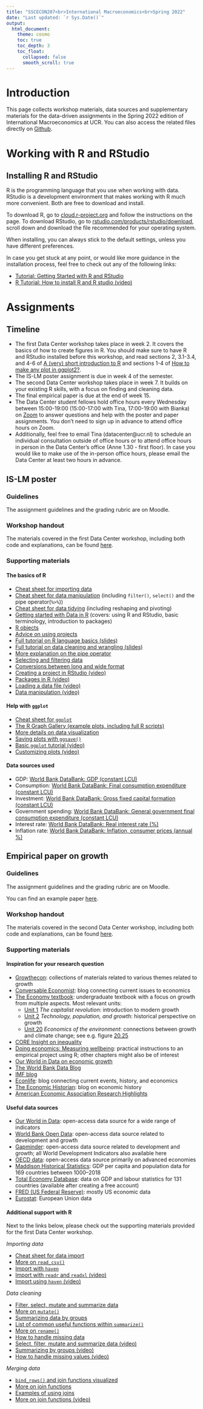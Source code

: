 ```yaml
---
title: "SSCECON207<br>International Macroeconomics<br>Spring 2022"
date: "Last updated: `r Sys.Date()`"
output: 
  html_document:
    theme: cosmo
    toc: true
    toc_depth: 3
    toc_float:
      collapsed: false
      smooth_scroll: true
---
```


# Introduction

This page collects workshop materials, data sources and supplementary materials for the data-driven assignments in the Spring 2022 edition of International Macroeconomics at UCR.
You can also access the related files directly on [Github](https://github.com/ucrdatacenter/projects/tree/main/SSCECON207/2022h1).

# Working with R and RStudio

## Installing R and RStudio

R is the programming language that you use when working with data.
RStudio is a development environment that makes working with R much more convenient.
Both are free to download and install.

To download R, go to [cloud.r-project.org](https://cloud.r-project.org/) and follow the instructions on the page.
To download RStudio, go to [rstudio.com/products/rstudio/download](https://www.rstudio.com/products/rstudio/download/), scroll down and download the file recommended for your operating system.

When installing, you can always stick to the default settings, unless you have different preferences.

In case you get stuck at any point, or would like more guidance in the installation process, feel free to check out any of the following links:

* [Tutorial: Getting Started with R and RStudio](https://www.dataquest.io/blog/tutorial-getting-started-with-r-and-rstudio/)
* [R Tutorial: How to install R and R studio (video)](https://www.youtube.com/watch?v=0Qu7Jg1Jw5A)

# Assignments

## Timeline

* The first Data Center workshop takes place in week 2. It covers the basics of how to create figures in R. You should make sure to have R and RStudio installed before this workshop, and read sections 2, 3.1-3.4, and 4-6 of [A (very) short introduction to R](https://github.com/ClaudiaBrauer/A-very-short-introduction-to-R/blob/master/documents/A\%20(very)\%20short\%20introduction\%20to\%20R.pdf) and sections 1-4 of [How to make any plot in ggplot2?](http://r-statistics.co/ggplot2-Tutorial-With-R.html#6.1\%20Make\%20a\%20time\%20series\%20plot\%20(using\%20ggfortify)).
* The IS-LM poster assignment is due in week 4 of the semester.
* The second Data Center workshop takes place in week 7. It builds on your existing R skills, with a focus on finding and cleaning data.
* The final empirical paper is due at the end of week 15.
* The Data Center student fellows hold office hours every Wednesday between 15:00-19:00 (15:00-17:00 with Tina, 17:00-19:00 with Bianka) on [Zoom](https://universitycollegeroosevelt.zoom.us/j/2831128718?pwd=UmRuSzVqSTZyMndDbDRGSkV5VWFVQT09) to answer questions and help with the poster and paper assignments. You don't need to sign up in advance to attend office hours on Zoom.
* Additionally, feel free to email Tina (datacenter@ucr.nl) to schedule an individual consultation outside of office hours or to attend office hours in person in the Data Center's office (Anne 1.30 - first floor). In case you would like to make use of the in-person office hours, please email the Data Center at least two hours in advance.

## IS-LM poster

### Guidelines

The assignment guidelines and the grading rubric are on Moodle.

### Workshop handout

The materials covered in the first Data Center workshop, including both code and explanations, can be found [here](https://ucrdatacenter.github.io/SSCECON207/workshop1).

### Supporting materials

#### The basics of R

* [Cheat sheet for importing data](https://github.com/rstudio/cheatsheets/blob/main/data-import.pdf)
* [Cheat sheet for data manipulation](https://github.com/rstudio/cheatsheets/blob/main/data-transformation.pdf) (including `filter()`, `select()` and the pipe operator(`%>%`))
* [Cheat sheet for data tidying](https://github.com/rstudio/cheatsheets/blob/main/tidyr.pdf) (including reshaping and pivoting)
* [Getting started with Data in R](https://moderndive.netlify.app/1-getting-started.html#getting-started) (covers: using R and RStudio, basic terminology, introduction to packages)
* [R objects](https://rstudio-education.github.io/hopr/r-objects.html)
* [Advice on using projects](https://r4ds.had.co.nz/workflow-projects.html)
* [Full tutorial on R language basics (slides)](https://raw.githack.com/uo-ec607/lectures/master/04-rlang/04-rlang.html#1)
* [Full tutorial on data cleaning and wrangling (slides)](https://raw.githack.com/uo-ec607/lectures/master/05-tidyverse/05-tidyverse.html#1)
* [More explanation on the pipe operator](https://r4ds.had.co.nz/pipes.html)
* [Selecting and filtering data](https://mdsr-book.github.io/mdsr2e/ch-dataI.html#sec:pipe)
* [Conversions between long and wide format](https://mdsr-book.github.io/mdsr2e/ch-dataII.html#data-verbs-for-converting-wide-to-narrow-and-vice-versa)
* [Creating a project in RStudio (video)](https://www.youtube.com/watch?v=WyrJmJWgPiU)
* [Packages in R (video)](https://www.youtube.com/watch?v=v6VygIgvoZU&t=1s)
* [Loading a data file (video)](https://www.youtube.com/watch?v=2MVolYETR5Q)
* [Data manipulation (video)](https://www.youtube.com/watch?v=Zc_ufg4uW4U)

#### Help with `ggplot`

* [Cheat sheet for `ggplot`](https://github.com/rstudio/cheatsheets/blob/main/data-visualization-2.1.pdf)
* [The R Graph Gallery (example plots, including full R scripts)](https://www.r-graph-gallery.com/)
* [More details on data visualization](https://mdsr-book.github.io/mdsr2e/ch-vizII.html#a-grammar-for-data-graphics)
* [Saving plots with `ggsave()`](https://www.tutorialgateway.org/save-r-ggplot-using-ggsave/)
* [Basic `ggplot` tutorial (video)](https://www.youtube.com/watch?v=hr2X7rmkprM)
* [Customizing plots (video)](https://www.youtube.com/watch?v=1GmQ5BdAhG4)

#### Data sources used

* GDP: [World Bank DataBank: GDP (constant LCU)](https://data.worldbank.org/indicator/NY.GDP.MKTP.KN)
* Consumption: [World Bank DataBank: Final consumption expenditure (constant LCU)](https://data.worldbank.org/indicator/NE.CON.TOTL.KN)
* Investment: [World Bank DataBank: Gross fixed capital formation (constant LCU)](https://data.worldbank.org/indicator/NE.GDI.FTOT.KN)
* Government spending: [World Bank DataBank: General government final consumption expenditure (constant LCU)](https://data.worldbank.org/indicator/NE.CON.GOVT.KN)
* Interest rate: [World Bank DataBank: Real interest rate (%)](https://data.worldbank.org/indicator/FR.INR.RINR)
* Inflation rate: [World Bank DataBank: Inflation, consumer prices (annual %)](https://data.worldbank.org/indicator/FP.CPI.TOTL.ZG)

## Empirical paper on growth

### Guidelines

The assignment guidelines and the grading rubric are on Moodle.

You can find an example paper [here](https://github.com/ucrdatacenter/projects/raw/main/SSCECON207/2022h1/workshop%202/example%20paper.pdf).

### Workshop handout

The materials covered in the second Data Center workshop, including both code and explanations, can be found  [here](https://ucrdatacenter.github.io/SSCECON207/workshop2).

### Supporting materials

#### Inspiration for your research question

* [Growthecon](https://growthecon.com/topics/): collections of materials related to various themes related to growth
* [Conversable Economist](https://conversableeconomist.wpcomstaging.com/): blog connecting current issues to economics
* [The Economy textbook](https://www.core-econ.org/the-economy/book/text/0-3-contents.html): undergraduate textbook with a focus on growth from multiple aspects. Most relevant units:
  + [Unit 1](https://www.core-econ.org/the-economy/book/text/01.html) _The capitalist revolution_: introduction to modern growth
  + [Unit 2](https://www.core-econ.org/the-economy/book/text/02.html) _Technology, population, and growth_: historical perspective on growth
  + [Unit 20](https://www.core-econ.org/the-economy/book/text/20.html) _Economics of the environment_: connections between growth and climate change; see e.g. figure [20.25](https://www.core-econ.org/the-economy/book/text/20.html#figure-20-25a)
* [CORE Insight on inequality](https://www.core-econ.org/insights/a-world-of-differences/text/01.html)
* [Doing economics: Measuring wellbeing](https://www.core-econ.org/doing-economics/book/text/04-01.html): practical instructions to an empirical project using R; other chapters might also be of interest
* [Our World in Data on economic growth](https://ourworldindata.org/economic-growth)
* [The World Bank Data Blog](https://www.worldbank.org/en/programs/icp/brief/data-blog)
* [IMF blog](https://blogs.imf.org/)
* [Econlife](https://econlife.com/): blog connecting current events, history, and economics
* [The Economic Historian](https://economic-historian.com/): blog on economic history
* [American Economic Association Research Highlights](https://www.aeaweb.org/research)

#### Useful data sources

* [Our World in Data](https://ourworldindata.org/): open-access data source for a wide range of indicators
* [World Bank Open Data](https://data.worldbank.org/): open-access data source related to development and growth
* [Gapminder](https://www.gapminder.org/data/): open-access data source related to development and growth; all World Development Indicators also available here
* [OECD data](https://data.oecd.org/): open-access data source primarily on advanced economies
* [Maddison Historical Statistics](https://www.rug.nl/ggdc/historicaldevelopment/maddison/?lang=en): GDP per capita and population data for 169 countries between 1000--2018
* [Total Economy Database](https://www.conference-board.org/data/economydatabase/total-economy-database-productivity): data on GDP and labour statistics for 131 countries (available after creating a free account)
* [FRED (US Federal Reserve)](https://fred.stlouisfed.org/tags/series): mostly US economic data
* [Eurostat](https://ec.europa.eu/eurostat/web/main/home): European Union data

#### Additional support with R

Next to the links below, please check out the supporting materials provided for the first Data Center workshop.

*Importing data*

* [Cheat sheet for data import](https://github.com/rstudio/cheatsheets/blob/main/data-import.pdf)
* [More on `read_csv()`](https://uomresearchit.github.io/r-tidyverse-intro/03-loading-data-into-R/)
* [Import with `haven`](https://tutorials.methodsconsultants.com/posts/reading-sas-spss-or-stata-files-into-r-using-haven/)
* [Import with `readr` and `readxl` (video)](https://www.youtube.com/watch?v=366N1K1ja8g)
* [Import using `haven` (video)](https://www.youtube.com/watch?v=egFoDj6H9Ts)

*Data cleaning*

* [Filter, select, mutate and summarize data](https://rpubs.com/AnalystNyamu/507453)
* [More on `mutate()`](https://www.sharpsightlabs.com/blog/mutate-in-r/)
* [Summarizing data by groups](https://r-graphics.org/recipe-dataprep-summarize)
* [List of common useful functions within `summarize()`](https://www.r-bloggers.com/2021/06/summarize-in-r-data-summarization-in-r/)
* [More on `rename()`](https://www.datasciencemadesimple.com/rename-the-column-name-in-r-using-dplyr/)
* [How to handle missing data](https://universeofdatascience.com/how-to-handle-missing-values-in-r/)
* [Select, filter, mutate and summarize data (video)](https://www.youtube.com/watch?v=nRtp7wSEtJA)
* [Summarizing by groups (video)](https://www.youtube.com/watch?v=zAlbrPozMHI)
* [How to handle missing values (video)](https://www.youtube.com/watch?v=O_gPPrezk5o)

*Merging data*

* [`bind_rows()` and join functions visualized](https://www.r4epi.com/working-with-multiple-data-frames.html)
* [More on join functions](https://www.datasciencemadesimple.com/join-in-r-merge-in-r/)
* [Examples of using joins](https://statisticsglobe.com/r-dplyr-join-inner-left-right-full-semi-anti)
* [More on join functions (video)](https://www.youtube.com/watch?v=Yg-pNqzDuN4)
